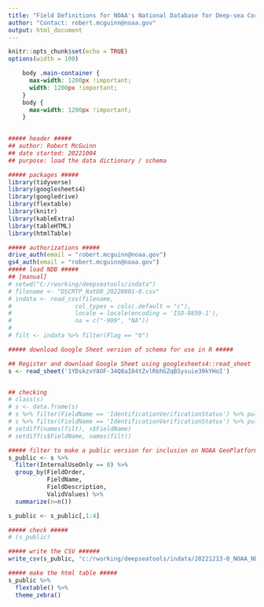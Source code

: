 ```yaml
---
title: "Field Definitions for NOAA's National Database for Deep-sea Corals and Sponges (database version: 20221213-0)"
author: "Contact: robert.mcguinn@noaa.gov"
output: html_document
---
```


```r
knitr::opts_chunk$set(echo = TRUE)
options(width = 100)
```

```css
    body .main-container {
      max-width: 1200px !important;
      width: 1200px !important;
    }
    body {
      max-width: 1200px !important;
    }
    
```

```r

##### header #####
## author: Robert McGuinn
## date started: 20221004
## purpose: load the data dictionary / schema

##### packages #####
library(tidyverse)
library(googlesheets4)
library(googledrive)
library(flextable)
library(knitr)
library(kableExtra)
library(tableHTML)
library(htmlTable)

##### authorizations #####
drive_auth(email = "robert.mcguinn@noaa.gov")
gs4_auth(email = "robert.mcguinn@noaa.gov")
##### load NDB #####
## [manual]
# setwd("C:/rworking/deepseatools/indata")
# filename <- "DSCRTP_NatDB_20220801-0.csv"
# indata <- read_csv(filename,
#                  col_types = cols(.default = "c"),
#                  locale = locale(encoding = 'ISO-8859-1'),
#                  na = c("-999", "NA"))
#
# filt <- indata %>% filter(Flag == "0")

##### download Google Sheet version of schema for use in R #####

## Register and download Google Sheet using googlesheets4::read_sheet
s <- read_sheet('1YDskzxY8OF-34Q8aI04tZvlRbhGZqBSysuie39kYHoI')


## checking
# class(s)
# s <- data.frame(s)
# s %>% filter(FieldName == 'IdentificationVerificationStatus') %>% pull(FieldDescription)
# s %>% filter(FieldName == 'IdentificationVerificationStatus') %>% pull(ValidValues)
# setdiff(names(filt), s$FieldName)
# setdiff(s$FieldName, names(filt))

##### filter to make a public version for inclusion on NOAA GeoPlatform #####
s_public <- s %>%
  filter(InternalUseOnly == 0) %>%
  group_by(FieldOrder, 
           FieldName, 
           FieldDescription, 
           ValidValues) %>% 
  summarize(n=n())

s_public <- s_public[,1:4]

##### check #####
# (s_public)

##### write the CSV ######
write_csv(s_public, "c:/rworking/deepseatools/indata/20221213-0_NOAA_NDB_corals_sponges_data_dictionary.csv")

##### make the html table #####
s_public %>% 
  flextable() %>% 
  theme_zebra() 

```
